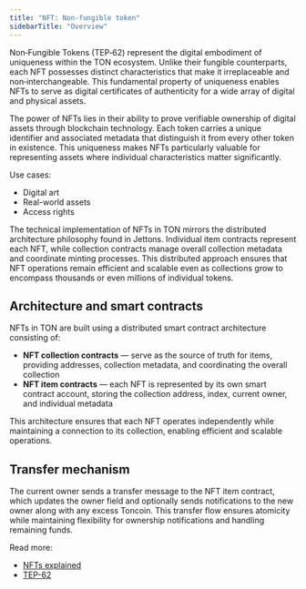 ```yaml
---
title: "NFT: Non-fungible token"
sidebarTitle: "Overview"
---
```


Non‑Fungible Tokens (TEP‑62) represent the digital embodiment of uniqueness within the TON ecosystem. Unlike their fungible counterparts, each NFT possesses distinct characteristics that make it irreplaceable and non‑interchangeable. This fundamental property of uniqueness enables NFTs to serve as digital certificates of authenticity for a wide array of digital and physical assets.

The power of NFTs lies in their ability to prove verifiable ownership of digital assets through blockchain technology. Each token carries a unique identifier and associated metadata that distinguish it from every other token in existence. This uniqueness makes NFTs particularly valuable for representing assets where individual characteristics matter significantly.

Use cases:

- Digital art
- Real-world assets
- Access rights

The technical implementation of NFTs in TON mirrors the distributed architecture philosophy found in Jettons. Individual item contracts represent each NFT, while collection contracts manage overall collection metadata and coordinate minting processes. This distributed approach ensures that NFT operations remain efficient and scalable even as collections grow to encompass thousands or even millions of individual tokens.

## Architecture and smart contracts

NFTs in TON are built using a distributed smart contract architecture consisting of:

- **NFT collection contracts** — serve as the source of truth for items, providing addresses, collection metadata, and coordinating the overall collection
- **NFT item contracts** — each NFT is represented by its own smart contract account, storing the collection address, index, current owner, and individual metadata

This architecture ensures that each NFT operates independently while maintaining a connection to its collection, enabling efficient and scalable operations.

## Transfer mechanism

The current owner sends a transfer message to the NFT item contract, which updates the owner field and optionally sends notifications to the new owner along with any excess Toncoin. This transfer flow ensures atomicity while maintaining flexibility for ownership notifications and handling remaining funds.

Read more:

- [NFTs explained](/standard/tokens/nft/how-it-works)
- [TEP-62](https://github.com/ton-blockchain/TEPs/blob/0d7989fba6f2d9cb08811bf47263a9b314dc5296/text/0062-nft-standard.md)

